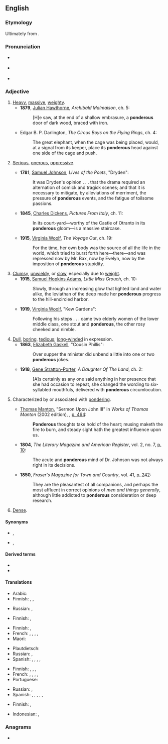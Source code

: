 ==English==
{{was wotd|2010|November|2}}

===Etymology===
Ultimately from {{etyl|la|en}} {{m|la|ponderōsus||weighty}}.

===Pronunciation===
* {{a|UK}} {{IPA|en|/ˈpɒn.dəɹ.əs/}}
* {{a|US}} {{IPA|en|/ˈpɑn.dɚ.əs/}}
* {{audio|en|en-us-ponderous.ogg|Audio (US)}}

===Adjective===
{{en-adj}}

# [[heavy|Heavy]], [[massive]], [[weighty]].
#* '''1879''', [[w:Julian Hawthorne|Julian Hawthorne]], ''Archibald Malmaison'', ch. 5:
#*: [H]e saw, at the end of a shallow embrasure, a '''ponderous''' door of dark wood, braced with iron.
#* {{circa|1920}} Edgar B. P. Darlington, ''The Circus Boys on the Flying Rings'', ch. 4:
#*: The great elephant, when the cage was being placed, would, at a signal from its keeper, place its '''ponderous''' head against one side of the cage and push.
# {{lb|en|figuratively|by extension}} [[serious|Serious]], [[onerous]], [[oppressive]].
#* '''1781''', [[w:Samuel Johnson|Samuel Johnson]], ''Lives of the Poets'', "Dryden":
#*: It was Dryden's opinion . . . that the drama required an alternation of comick and tragick scenes; and that it is necessary to mitigate, by alleviations of merriment, the pressure of '''ponderous''' events, and the fatigue of toilsome passions.
#* '''1845''', [[w:Charles Dickens|Charles Dickens]], ''Pictures From Italy'', ch. 11:
#*: In its court-yard—worthy of the Castle of Otranto in its '''ponderous''' gloom—is a massive staircase.
#* '''1915''', [[w:Virginia Woolf|Virginia Woolf]], ''The Voyage Out'', ch. 19:
#*: For the time, her own body was the source of all the life in the world, which tried to burst forth here—there—and was repressed now by Mr. Bax, now by Evelyn, now by the imposition of '''ponderous''' stupidity.
# [[clumsy|Clumsy]], [[unwieldy]], or [[slow]], especially due to [[weight]].
#* '''1915''', [[w:Samuel Hopkins Adams|Samuel Hopkins Adams]], ''Little Miss Grouch'', ch. 10:
#*: Slowly, through an increasing glow that lighted land and water alike, the leviathan of the deep made her '''ponderous''' progress to the hill-encircled harbor.
#* '''1919''', [[w:Virginia Woolf|Virginia Woolf]], "Kew Gardens":
#*: Following his steps . . . came two elderly women of the lower middle class, one stout and '''ponderous''', the other rosy cheeked and nimble.
# [[dull|Dull]], [[boring]], [[tedious]]; [[long-winded]] in expression.
#* '''1863''', [[w:Elizabeth Gaskell|Elizabeth Gaskell]], "Cousin Phillis":
#*: Over supper the minister did unbend a little into one or two '''ponderous''' jokes.
#* '''1918''', [[w:Gene Stratton-Porter|Gene Stratton-Porter]], ''A Daughter Of The Land'', ch. 2:
#*: [A]s certainly as any one said anything in her presence that she had occasion to repeat, she changed the wording to six-syllabled mouthfuls, delivered with '''ponderous''' circumlocution.
# {{lb|en|rare}} Characterized by or associated with [[ponder]]ing.
#* {{circa|1660}} [[w:Thomas Manton|Thomas Manton]], "Sermon Upon John III" in ''Works of Thomas Manton'' (2002 edition), {{ISBN|9781589603462}}, [http://books.google.ca/books?id=nHpSJCsBOi8C&dq=%22ponderous+thoughts%22&q=%22ponderous+thoughts%22#v=snippet&q=%22ponderous%20thoughts%22&f=false p. 464]:
#*: '''Ponderous''' thoughts take hold of the heart; musing maketh the fire to burn, and steady sight hath the greatest influence upon us.
#* '''1804''', ''The Literary Magazine and American Register'', vol. 2, no. 7, [http://books.google.ca/books?id=FB0AAAAAYAAJ&dq=%22ponderous+mind%22&q=%22ponderous+mind%22#v=snippet&q=%22ponderous%20mind%22&f=false p. 10]:
#*: The acute and '''ponderous''' mind of Dr. Johnson was not always right in its decisions.
#* '''1850''', ''Fraser's Magazine for Town and Country'', vol. 41, [http://books.google.ca/books?id=yU8ZAAAAYAAJ&dq=%22ponderous+consideration%22&q=%22ponderous+consideration%22#v=snippet&q=%22ponderous%20consideration%22&f=false p. 242]:
#*: They are the pleasantest of all companions, and perhaps the most affluent in correct opinions of ''men and things generally'', although little addicted to '''ponderous''' consideration or deep research.
# {{lb|en|obsolete}} [[dense|Dense]].

====Synonyms====
* {{sense|heavy, massive}} {{l|en|heavy}}, {{l|en|massive}}
* {{sense|serious, onerous}} {{l|en|oppressive}}, {{l|en|serious}}

====Derived terms====
* {{l|en|ponderously}}
* {{l|en|ponderousness}}

====Translations====
{{trans-top|heavy, massive, weighty}}
* Arabic: {{t|ar|ثقيل}}
* Finnish: {{t+|fi|raskas}}, {{t+|fi|painava}}, {{t+|fi|järkälemäinen}}
{{trans-mid}}
* Russian: {{t+|ru|тяжёлый}}, {{t+|ru|уве́систый}}
{{trans-bottom}}

{{trans-top|serious, onerous, oppressive}}
* Finnish: {{t+|fi|rasittava}}, {{t+|fi|raskas}}
{{trans-mid}}
{{trans-bottom}}

{{trans-top|clumsy, unwieldy, or slow, especially due to weight}}
* Finnish: {{t+|fi|kömpelö}}, {{t+|fi|raskas}}
* French: {{t+|fr|pesant}}, {{t+|fr|maladroit}}, {{t+|fr|béotien}}, {{t+|fr|grossier}}, {{t+|fr|conformiste}}
* Maori: {{t|mi|māngaingai}}
{{trans-mid}}
* Plautdietsch: {{t|pdt|schwoafalich}}
* Russian: {{t+|ru|неуклю́жий}}, {{t+|ru|неповоро́тливый}}
* Spanish: {{t+|es|pesado}}, {{t+|es|torpe}}, {{t+|es|beocio}}, {{t+|es|grosero}}, {{t|es|conformista}}
{{trans-bottom}}

{{trans-top|dull or boring}}
* Finnish: {{t+|fi|rasittava}}, {{t+|fi|pitkäveteinen}}, {{t+|fi|uuvuttava}}, {{t+|fi|raskas}}
* French: {{t+|fr|lourd}}, {{t+|fr|pesant}}, {{t+|fr|écrasant}}, {{t+|fr|abrutissant}}, {{t+|fr|dogmatique}}
* Portuguese: {{t+|pt|enfadonho|m}}
{{trans-mid}}
* Russian: {{t+|ru|ску́чный}}, {{t+|ru|ну́дный}}
* Spanish: {{t+|es|grave}}, {{t+|es|torpe}}, {{t+|es|abrumador}}, {{t+|es|agobiante}}, {{t+|es|aplastante}}, {{t|es|dogmático}}
{{trans-bottom}}

{{trans-top|characterized by or associated with pondering}}
* Finnish: {{t|fi|pohdiskeleva}}, {{t|fi|raskassoutuinen}}
{{trans-mid}}
{{trans-bottom}}

{{trans-see|dense}}

{{checktrans-top}}
* Indonesian: {{t+check|id|bosan|alt=membosankan}}, {{t-check|id|berat dan lambat}}
{{trans-mid}}
{{trans-bottom}}

===Anagrams===
* {{anagrams|en|a=denooprsu|neuropods}}